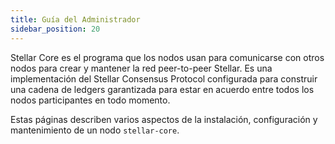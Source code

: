 ```yaml
---
title: Guía del Administrador
sidebar_position: 20
---
```



Stellar Core es el programa que los nodos usan para comunicarse con otros nodos para crear y mantener la red peer-to-peer Stellar. Es una implementación del Stellar Consensus Protocol configurada para construir una cadena de ledgers garantizada para estar en acuerdo entre todos los nodos participantes en todo momento.

Estas páginas describen varios aspectos de la instalación, configuración y mantenimiento de un nodo `stellar-core`.

<DocCardList />

